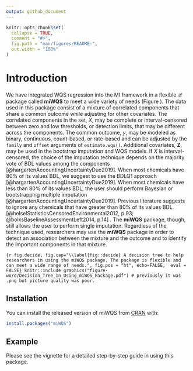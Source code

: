 ```yaml
---
output: github_document
---
```



```r
knitr::opts_chunk$set(
  collapse = TRUE,
  comment = "#>",
  fig.path = "man/figures/README-",
  out.width = "100%"
)
```
# Introduction

 We have integrated WQS regression into the MI framework in a flexible $\mathcal{R}$ package called **miWQS** to meet a wide variety of needs (Figure \ref{fig::decide}). The data used in this package consist of a mixture of correlated components that share a common outcome while adjusting for other covariates. The correlated components in the set, $X$, may be complete or interval-censored between zero and low thresholds, or detection limits, that may be different across the components. The common outcome, $y$, may be modeled as binary, continuous, count-based, or rate-based and can be adjusted by the `family` and `offset` arguments of `estimate.wqs()`. Additional covariates, $\boldsymbol{Z}$, may be used in the bootstrap imputation and WQS models. 
 If $X$ is interval-censored, the choice of the imputation technique depends on the majority vote of BDL values among the components  [@hargartenAccountingUncertaintyDue2019]. When most chemicals have 80% of its values BDL, we suggest to use the BDLQ1 approach [@hargartenAccountingUncertaintyDue2019]. When most chemicals have less than 80% of its values BDL, the user should perform Bayesian or bootstrapping multiple imputation [@hargartenAccountingUncertaintyDue2019]. Previous literature suggests to ignore any chemicals that have greater than 80% of its values BDL.  [@helselStatisticsCensoredEnvironmental2012, p.93; @bolksBaselineAssessmentLeft2014, p.14] . The **miWQS** package, though, still allows the user to perform single imputation. Regardless of the technique used, researchers may use the **miWQS** package in order to detect an association between the mixture and the outcome and to identify the important components in that mixture.
 

```{r fig.decide, fig.cap="\\label{fig::decide} A decision tree to help researchers in using the miWQS package. The package is flexible and can meet a wide range of needs.", fig.pos = "ht", echo=FALSE,  eval = FALSE}
knitr::include_graphics("figure-word/Decision_Tree_In_Using_miWQS_Package.pdf")
# previously it was .png but picture quality was poor.
```

## Installation

You can install the released version of miWQS from [CRAN](https://CRAN.R-project.org) with:

``` r
install.packages("miWQS")
```

## Example

Please see the vignette for a detailed step-by-step guide in using this package.
